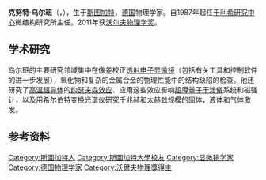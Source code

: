 {{blpunsourced|time=2013-09-18T02:58:47+00:00}}
{{expand|time=2013-09-18T02:58:07+00:00}}
'''克努特·乌尔班'''（{{lang-de|'''Knut Urban'''}}，{{bd|1941年|6月25日}}），生于[[斯图加特|斯图加特]]，[[德国|德国]]物理学家。自1987年起任[[于利希研究中心|于利希研究中心]]微结构研究所主任。2011年获[[沃尔夫物理学奖|沃尔夫物理学奖]]。

== 学术研究 ==
乌尔班的主要研究领域集中在像差校正[[透射电子显微镜|透射电子显微镜]]（包括有关工具和控制软件的进一步发展），氧化物和复杂的金属合金的物理性能中的结构缺陷的检查。他还研究了[[高温超导体|高温超导体]]的[[约瑟夫森效应|约瑟夫森效应]]、应用这些效应影响[[超導量子干涉儀|超導量子干涉儀]]系统和磁强计，以及用希尔伯特变换光谱仪研究千兆赫和太赫兹规模的固体，液体和气体激发。

== 参考资料 ==
{{reflist}}

{{沃尔夫物理奖}}
{{科维理奖获得者}}

{{Authority control}}
{{DEFAULTSORT: Urban, Knut}}
[[Category:斯圖加特人|Category:斯圖加特人]]
[[Category:斯圖加特大學校友|Category:斯圖加特大學校友]]
[[Category:显微镜学家|Category:显微镜学家]]
[[Category:德国物理学家|Category:德国物理学家]]
[[Category:沃爾夫物理獎得主|Category:沃爾夫物理獎得主]]